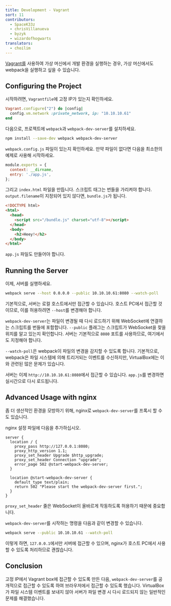 ```yaml
---
title: Development - Vagrant
sort: 11
contributors:
  - SpaceK33z
  - chrisVillanueva
  - byzyk
  - wizardofhogwarts
translators:
  - choilim
---
```


[Vagrant를](https://www.vagrantup.com/) 사용하여 가상 머신에서 개발 환경을 실행하는 경우, 가상 머신에서도 webpack을 실행하고 싶을 수 있습니다.

## Configuring the Project

시작하려면, `Vagrantfile`에 고정 IP가 있는지 확인하세요.

```ruby
Vagrant.configure("2") do |config|
  config.vm.network :private_network, ip: "10.10.10.61"
end
```

다음으로, 프로젝트에 `webpack`과 `webpack-dev-server`를 설치하세요.

```bash
npm install --save-dev webpack webpack-dev-server
```

`webpack.config.js` 파일이 있는지 확인하세요. 만약 파일이 없다면 다음을 최소한의 예제로 사용해 시작하세요.

```js
module.exports = {
  context: __dirname,
  entry: './app.js',
};
```

그리고 `index.html` 파일을 만듭니다. 스크립트 태그는 번들을 가리켜야 합니다. `output.filename`이 지정되어 있지 않다면, `bundle.js`가 됩니다.

```html
<!DOCTYPE html>
<html>
  <head>
    <script src="/bundle.js" charset="utf-8"></script>
  </head>
  <body>
    <h2>Heey!</h2>
  </body>
</html>
```

`app.js` 파일도 만들어야 합니다.

## Running the Server

이제, 서버를 실행하세요.

```bash
webpack serve --host 0.0.0.0 --public 10.10.10.61:8080 --watch-poll
```

기본적으로, 서버는 로컬 호스트에서만 접근할 수 있습니다. 호스트 PC에서 접근할 것이므로, 이를 허용하려면 `--host`를 변경해야 합니다.

`webpack-dev-server`는 파일이 변경될 때 다시 로드하기 위해 WebSocket에 연결하는 스크립트를 번들에 포함합니다.
`--public` 플래그는 스크립트가 WebSocket을 찾을 위치를 알고 있는지 확인합니다. 서버는 기본적으로 `8080` 포트를 사용하므로, 여기에서도 지정해야 합니다.

`--watch-poll`은 webpack이 파일의 변경을 감지할 수 있도록 합니다. 기본적으로, webpack은 파일 시스템에 의해 트리거되는 이벤트를 수신하지만, VirtualBox에는 이와 관련된 많은 문제가 있습니다.

서버는 이제 `http://10.10.10.61:8080`에서 접근할 수 있습니다. `app.js`를 변경하면 실시간으로 다시 로드됩니다.

## Advanced Usage with nginx

좀 더 생산적인 환경을 모방하기 위해, nginx로 `webpack-dev-server`를 프록시 할 수도 있습니다.

nginx 설정 파일에 다음을 추가하십시오.

```nginx
server {
  location / {
    proxy_pass http://127.0.0.1:8080;
    proxy_http_version 1.1;
    proxy_set_header Upgrade $http_upgrade;
    proxy_set_header Connection "upgrade";
    error_page 502 @start-webpack-dev-server;
  }

  location @start-webpack-dev-server {
    default_type text/plain;
    return 502 "Please start the webpack-dev-server first.";
  }
}
```

`proxy_set_header` 줄은 WebSocket이 올바르게 작동하도록 허용하기 때문에 중요합니다.

`webpack-dev-server`를 시작하는 명령을 다음과 같이 변경할 수 있습니다.

```bash
webpack serve --public 10.10.10.61 --watch-poll
```

이렇게 하면, `127.0.0.1`에서만 서버에 접근할 수 있으며, nginx가 호스트 PC에서 사용할 수 있도록 처리하므로 괜찮습니다.

## Conclusion

고정 IP에서 Vagrant box에 접근할 수 있도록 만든 다음, `webpack-dev-server`를 공개적으로 접근할 수 있도록 하여 브라우저에서 접근할 수 있도록 했습니다. VirtualBox가 파일 시스템 이벤트를 보내지 않아 서버가 파일 변경 시 다시 로드되지 않는 일반적인 문제를 해결했습니다.
